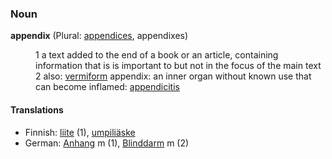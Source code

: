 ===Noun===
'''appendix''' (Plural: [[appendices]], appendixes)
:1 a text added to the end of a book or an article, containing information that is is important to but not in the focus of the main text
:2 also: [[vermiform]] appendix: an inner organ without known use that can become inflamed: [[appendicitis]]

====Translations====
*Finnish: [[liite]] (1), [[umpiliäske]]
*German: [[Anhang]] m (1), [[Blinddarm]] m (2)